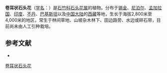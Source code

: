 {{Speciesbox
| name = 卷耳状石头花
| status = 
| status_system = 
| image =
| genus = Gypsophila
| species = cerastioides
| authority = D. Don
}}

'''卷耳状石头花'''（[[学名|学名]]：{{lang|la|''Gypsophila cerastioides''}}）是[[石竹科|石竹科]][[石头花属|石头花属]]的植物。分布于[[锡金|锡金]]、[[尼泊尔|尼泊尔]]、[[孟加拉国|孟加拉国]]、[[印度|印度]]、[[不丹|不丹]]、[[巴基斯坦|巴基斯坦]]以及[[中国大陆|中国大陆]]的[[西藏|西藏]]等地，生长于海拔2,800米至4,000米的地区，常生于林间草地、山坡杂木林下、田边路旁、水边或碎石带，目前尚未由人工引种栽培。

== 参考文献 ==
<div class="references-small">
* {{cite web| url =http://www.bioinfo.cn/db05/KmzwSpecies.php?action=view&id=2247| title =卷耳状石头花| work =《中国高等植物数据库全库》| publisher =中国科学院微生物研究所| author =昆明植物研究所| accessdate =2009-02-23| deadurl =yes| archiveurl =https://web.archive.org/web/20160305073550/http://www.bioinfo.cn/db05/KmzwSpecies.php?action=view&id=2247| archivedate =2016-03-05}}
</div>
{{Taxonbar|from=Q3024737}}

[[Category:石头花属|卷耳状石头花]]


{{植物小作品}}